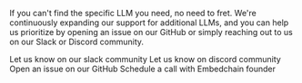<p>If you can't find the specific LLM you need, no need to fret. We're continuously expanding our support for additional LLMs, and you can help us prioritize by opening an issue on our GitHub or simply reaching out to us on our Slack or Discord community.</p>

<CardGroup cols={2}>
  <Card title="Slack" icon="slack" href="https://embedchain.ai/slack" color="#4A154B">
    Let us know on our slack community
  </Card>
  <Card title="Discord" icon="discord" href="https://discord.gg/6PzXDgEjG5" color="#7289DA">
    Let us know on discord community
  </Card>
  <Card title="GitHub" icon="github" href="https://github.com/embedchain/embedchain/issues/new?assignees=&labels=&projects=&template=feature_request.yml" color="#181717">
  Open an issue on our GitHub
  </Card>
  <Card title="Schedule a call" icon="calendar" href="https://cal.com/taranjeetio/ec">
  Schedule a call with Embedchain founder
  </Card>
</CardGroup>
